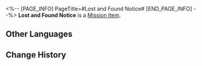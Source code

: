 <%-- [PAGE_INFO]
PageTitle=#Lost and Found Notice#
[END_PAGE_INFO] --%>
{{Item Infobox
|id          = 140229
|image       = Item Lost and Found Notice.png
|type        = Mission Item
|invCategory = Missions
|rarity      = 3
|effect      = 
|description = A lost and found notice for a missing ingenium.
}}
{{Description|''"I'm unsure of the exact time, but I lost a Baroumbrella ingenium that can write poetry near Synwood Pavilion in the Exalting Sanctum..."''}}
'''Lost and Found Notice''' is a [[Mission Item]].

==Other Languages==
{{Other Languages
|en   = Lost and Found Notice
|zhs  = 寻物启事
|zht  = 尋物啟事
|ja   = 探し物の広告
|ko   = 분실물 공고
|es   = Aviso de objeto perdido
|fr   = Avis de recherche
|ru   = Объявление о пропаже
|th   = ประกาศตามหาของหาย
|vi   = Thông Báo Tìm Đồ
|de   = Suchanzeige
|id   = Pengumuman Barang Hilang
|pt   = Aviso de Achados e Perdidos
}}

==Change History==
{{Change History|1.2}}
